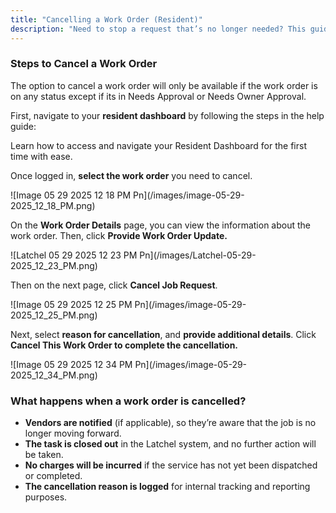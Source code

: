 ```yaml
---
title: "Cancelling a Work Order (Resident)"
description: "Need to stop a request that’s no longer needed? This guide walks you through how to properly cancel a work order in Latchel and what happens after it’s canceled."
---
```


### **Steps to Cancel a Work Order**

<Warning>
  The option to cancel a work order will only be available if the work order is on any status except if its in Needs Approval or Needs Owner Approval.
</Warning>

First, navigate to your **resident dashboard** by following the steps in the help guide:

<Card title="Resident Dashboard Overview" icon="chalkboard-user" iconType="duotone" href="/s/topic/0TO5e000000h9wrGAA/Resident-Dashboard-Overview">
  Learn how to access and navigate your Resident Dashboard for the first time with ease.
</Card>

Once logged in, **select the work order** you need to cancel.

<Frame>
  ![Image 05 29 2025 12 18 PM Pn](/images/image-05-29-2025_12_18_PM.png)
</Frame>

On the **Work Order Details** page, you can view the information about the work order. Then, click **Provide Work Order Update.**

<Frame>
  ![Latchel 05 29 2025 12 23 PM Pn](/images/Latchel-05-29-2025_12_23_PM.png)
</Frame>

Then on the next page, click **Cancel Job Request**.

<Frame>
  ![Image 05 29 2025 12 25 PM Pn](/images/image-05-29-2025_12_25_PM.png)
</Frame>

Next, select **reason for cancellation**, and **provide additional details**. Click **Cancel This Work Order to complete the cancellation.**

<Frame>
  ![Image 05 29 2025 12 34 PM Pn](/images/image-05-29-2025_12_34_PM.png)
</Frame>

### **What happens when a work order is cancelled?**

- **Vendors are notified** (if applicable), so they’re aware that the job is no longer moving forward.
- **The task is closed out** in the Latchel system, and no further action will be taken.
- **No charges will be incurred** if the service has not yet been dispatched or completed.
- **The cancellation reason is logged** for internal tracking and reporting purposes.